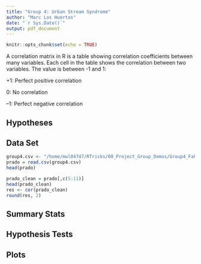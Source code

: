 ```yaml
---
title: "Group 4: Urban Stream Syndrome"
author: "Marc Los Huertos"
date: "`r Sys.Date()`"
output: pdf_document
---
```


```r
knitr::opts_chunk$set(echo = TRUE)
```

A correlation matrix in R is a table showing correlation coefficients between many variables. Each cell in the table shows the correlation between two variables. The value is between -1 and 1:

+1: Perfect positive correlation

0: No correlation

–1: Perfect negative correlation

## Hypotheses

## Data Set

```r
group4.csv <- "/home/mwl04747/RTricks/00_Project_Group_Demos/Group4_FakeData.csv"
prado = read.csv(group4.csv)
head(prado)

prado_clean = prado[,c(5:11)]
head(prado_clean)
res <- cor(prado_clean)
round(res, 2)


```



## Summary Stats

## Hypothesis Tests


## Plots